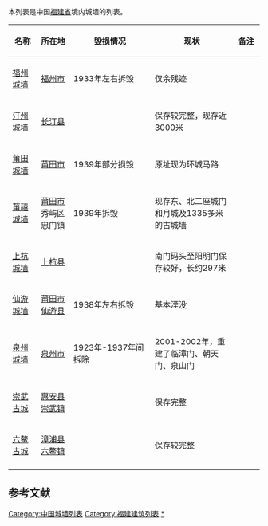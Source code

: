 本列表是中国[[福建省|福建省]]境内城墙的列表。

{{Expand list}}
{| class="wikitable sortable" style="text-align: center;"
|-
! width="80" | 名称
! width="100"| 所在地
! width="270" | 毁损情况
! width="300" | 现状
! width="70" | 备注
|- 
|[[福州城墙|福州城墙]]||[[福州市|福州市]]|| 1933年左右拆毁 ||仅余残迹 ||
|- 
|[[汀州城墙|汀州城墙]]||[[长汀县|长汀县]]||  || 保存较完整，现存近3000米 ||
|- 
|[[莆田城墙|莆田城墙]]||[[莆田市|莆田市]]|| 1939年部分损毁 || 原址现为环城马路 ||
|- 
|[[莆禧城墙|莆禧城墙]]||[[莆田市|莆田市]]秀屿区忠门镇 || 1939年拆毁 || 现存东、北二座城门和月城及1335多米的古城墙 ||
|- 
|[[上杭城墙|上杭城墙]]||[[上杭县|上杭县]]||   ||南门码头至阳明门保存较好，长约297米 ||
|- 
|[[仙游城墙|仙游城墙]]||[[莆田市|莆田市]][[仙游县|仙游县]]|| 1938年左右拆毁 || 基本湮没 ||
|- 
|[[泉州城墙|泉州城墙]]||[[泉州市|泉州市]]|| 1923年-1937年间拆除 ||2001-2002年，重建了临漳门、朝天门、泉山门 ||
|- 
|[[崇武古城|崇武古城]]||[[惠安县|惠安县]][[崇武镇|崇武镇]] ||  || 保存完整 ||
|- 
|[[六鳌古城|六鳌古城]]||[[漳浦县|漳浦县]][[六鳌镇|六鳌镇]] ||  || 保存较完整 ||
|- 
|}

==参考文献==
{{reflist}}
{{福建省境内的古城墙}}
{{中国各地城墙列表}}

[[Category:中国城墙列表|Category:中国城墙列表]]
[[Category:福建建筑列表|Category:福建建筑列表]]
[[Category:福建城墙|*]]